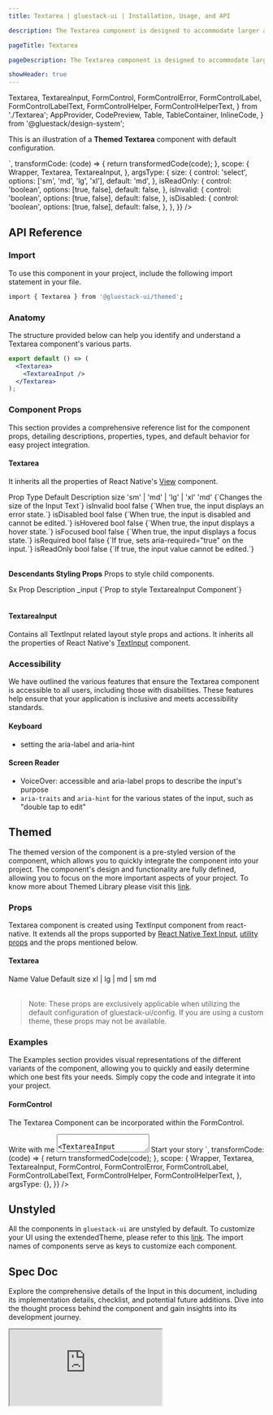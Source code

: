 ```yaml
---
title: Textarea | gluestack-ui | Installation, Usage, and API

description: The Textarea component is designed to accommodate larger amounts of text input. It allows multi-line input and can be easily customized to fit the user's needs.

pageTitle: Textarea

pageDescription: The Textarea component is designed to accommodate larger amounts of text input. It allows multi-line input and can be easily customized to fit the user's needs.

showHeader: true
---
```



<Meta title="ui/components/Textarea" />

  Textarea,
  TextareaInput,
  FormControl,
  FormControlError,
  FormControlLabel,
  FormControlLabelText,
  FormControlHelper,
  FormControlHelperText,
} from './Textarea';
  AppProvider,
  CodePreview,
  Table,
  TableContainer,
  InlineCode,
} from '@gluestack/design-system';


This is an illustration of a **Themed Textarea** component with default configuration.

<AppProvider>
  <CodePreview
    showComponentRenderer={true}
    showArgsController={true}
    metaData={{
      code: `
        <Textarea {...props} w='$64'>
          <TextareaInput
            placeholder="Your text goes here..."
          />
        </Textarea>
      `,
      transformCode: (code) => {
        return transformedCode(code);
      },
      scope: {
        Wrapper,
        Textarea,
        TextareaInput,
      },
      argsType: {
        size: {
          control: 'select',
          options: ['sm', 'md', 'lg', 'xl'],
          default: 'md',
        },
        isReadOnly: {
          control: 'boolean',
          options: [true, false],
          default: false,
        },
        isInvalid: {
          control: 'boolean',
          options: [true, false],
          default: false,
        },
        isDisabled: {
          control: 'boolean',
          options: [true, false],
          default: false,
        },
      },
    }}
  />
</AppProvider>

<br />

## API Reference

### Import

To use this component in your project, include the following import statement in your file.

```bash
import { Textarea } from '@gluestack-ui/themed';
```

### Anatomy

The structure provided below can help you identify and understand a Textarea component's various parts.

```jsx
export default () => (
  <Textarea>
    <TextareaInput />
  </Textarea>
);
```

### Component Props

This section provides a comprehensive reference list for the component props, detailing descriptions, properties, types, and default behavior for easy project integration.

#### Textarea

It inherits all the properties of React Native's [View](https://reactnative.dev/docs/view) component.

<AppProvider>
  <TableContainer>
    <Table>
      <Table.THead>
        <Table.TR>
          <Table.TH>
            <Table.TText>Prop</Table.TText>
          </Table.TH>
          <Table.TH>
            <Table.TText>Type</Table.TText>
          </Table.TH>
          <Table.TH>
            <Table.TText>Default</Table.TText>
          </Table.TH>
          <Table.TH>
            <Table.TText>Description</Table.TText>
          </Table.TH>
        </Table.TR>
      </Table.THead>
      <Table.TBody>
        <Table.TR>
          <Table.TD>
            <Table.TText>
              <InlineCode>size</InlineCode>
            </Table.TText>
          </Table.TD>
          <Table.TD>
            <Table.TText>'sm' | 'md' | 'lg' | 'xl'</Table.TText>
          </Table.TD>
          <Table.TD>
            <Table.TText>'md'</Table.TText>
          </Table.TD>
          <Table.TD>
            <Table.TText>{`Changes the size of the Input Text`}</Table.TText>
          </Table.TD>
        </Table.TR>
        <Table.TR>
          <Table.TD>
            <Table.TText>
              <InlineCode>isInvalid</InlineCode>
            </Table.TText>
          </Table.TD>
          <Table.TD>
            <Table.TText>bool</Table.TText>
          </Table.TD>
          <Table.TD>
            <Table.TText>false</Table.TText>
          </Table.TD>
          <Table.TD>
            <Table.TText>{`When true, the input displays an error state.`}</Table.TText>
          </Table.TD>
        </Table.TR>
        <Table.TR>
          <Table.TD>
            <Table.TText>
              <InlineCode>isDisabled</InlineCode>
            </Table.TText>
          </Table.TD>
          <Table.TD>
            <Table.TText>bool</Table.TText>
          </Table.TD>
          <Table.TD>
            <Table.TText>false</Table.TText>
          </Table.TD>
          <Table.TD>
            <Table.TText>{`When true, the input is disabled and cannot be edited.`}</Table.TText>
          </Table.TD>
        </Table.TR>
        <Table.TR>
          <Table.TD>
            <Table.TText>
              <InlineCode>isHovered</InlineCode>
            </Table.TText>
          </Table.TD>
          <Table.TD>
            <Table.TText>bool</Table.TText>
          </Table.TD>
          <Table.TD>
            <Table.TText>false</Table.TText>
          </Table.TD>
          <Table.TD>
            <Table.TText>{`When true, the input displays a hover state.`}</Table.TText>
          </Table.TD>
        </Table.TR>
        <Table.TR>
          <Table.TD>
            <Table.TText>
              <InlineCode>isFocused</InlineCode>
            </Table.TText>
          </Table.TD>
          <Table.TD>
            <Table.TText>bool</Table.TText>
          </Table.TD>
          <Table.TD>
            <Table.TText>false</Table.TText>
          </Table.TD>
          <Table.TD>
            <Table.TText>{`When true, the input displays a focus state.`}</Table.TText>
          </Table.TD>
        </Table.TR>
        <Table.TR>
          <Table.TD>
            <Table.TText>
              <InlineCode>isRequired</InlineCode>
            </Table.TText>
          </Table.TD>
          <Table.TD>
            <Table.TText>bool</Table.TText>
          </Table.TD>
          <Table.TD>
            <Table.TText>false</Table.TText>
          </Table.TD>
          <Table.TD>
            <Table.TText>{`If true, sets aria-required="true" on the input.`}</Table.TText>
          </Table.TD>
        </Table.TR>
        <Table.TR>
          <Table.TD>
            <Table.TText>
              <InlineCode>isReadOnly</InlineCode>
            </Table.TText>
          </Table.TD>
          <Table.TD>
            <Table.TText>bool</Table.TText>
          </Table.TD>
          <Table.TD>
            <Table.TText>false</Table.TText>
          </Table.TD>
          <Table.TD>
            <Table.TText>{`If true, the input value cannot be edited.`}</Table.TText>
          </Table.TD>
        </Table.TR>
      </Table.TBody>
    </Table>
  </TableContainer>
</AppProvider>

**Descendants Styling Props**
Props to style child components.

<AppProvider>
  <TableContainer>
    <Table>
      <Table.THead>
        <Table.TR>
          <Table.TH>
            <Table.TText>Sx Prop</Table.TText>
          </Table.TH>
          <Table.TH>
            <Table.TText>Description</Table.TText>
          </Table.TH>
        </Table.TR>
      </Table.THead>
      <Table.TBody>
        <Table.TR>
          <Table.TD>
            <Table.TText>
              <InlineCode>_input</InlineCode>
            </Table.TText>
          </Table.TD>
          <Table.TD>
            <Table.TText>{`Prop to style TextareaInput Component`}</Table.TText>
          </Table.TD>
        </Table.TR>
      </Table.TBody>
    </Table>
  </TableContainer>
</AppProvider>

#### TextareaInput

Contains all TextInput related layout style props and actions.
It inherits all the properties of React Native's [TextInput](https://reactnative.dev/docs/textInput) component.

### Accessibility

We have outlined the various features that ensure the Textarea component is accessible to all users, including those with disabilities. These features help ensure that your application is inclusive and meets accessibility standards.

#### Keyboard

- setting the aria-label and aria-hint

#### Screen Reader

- VoiceOver: accessible and aria-label props to describe the input's purpose
- `aria-traits` and `aria-hint` for the various states of the input, such as "double tap to edit"

## Themed

The themed version of the component is a pre-styled version of the component, which allows you to quickly integrate the component into your project. The component's design and functionality are fully defined, allowing you to focus on the more important aspects of your project. To know more about Themed Library please visit this [link](https://gluestack.io/ui/docs/core-concepts/themed-library).

### Props

Textarea component is created using TextInput component from react-native. It extends all the props supported by [React Native Text Input](https://reactnative.dev/docs/textinput#props), [utility props](/ui/docs/styling/utility-and-sx-props) and the props mentioned below.

#### Textarea

<AppProvider>
  <TableContainer>
    <Table>
      <Table.THead>
        <Table.TR>
          <Table.TH>
            <Table.TText>Name</Table.TText>
          </Table.TH>
          <Table.TH>
            <Table.TText>Value</Table.TText>
          </Table.TH>
          <Table.TH>
            <Table.TText>Default</Table.TText>
          </Table.TH>
        </Table.TR>
      </Table.THead>
      <Table.TBody>
        <Table.TR>
          <Table.TD>
            <Table.TText>
              <InlineCode>size</InlineCode>
            </Table.TText>
          </Table.TD>
          <Table.TD>
            <Table.TText>xl | lg | md | sm</Table.TText>
          </Table.TD>
          <Table.TD>
            <Table.TText>md</Table.TText>
          </Table.TD>
        </Table.TR>
      </Table.TBody>
    </Table>
  </TableContainer>
</AppProvider>

> Note: These props are exclusively applicable when utilizing the default configuration of gluestack-ui/config. If you are using a custom theme, these props may not be available.

### Examples

The Examples section provides visual representations of the different variants of the component, allowing you to quickly and easily determine which one best fits your needs. Simply copy the code and integrate it into your project.

#### FormControl

The Textarea Component can be incorporated within the FormControl.

<AppProvider>
  <CodePreview
    showComponentRenderer={true}
    showArgsController={false}
    metaData={{
      code: `
        <FormControl>
          <FormControlLabel>
            <FormControlLabelText>
              Write with me
            </FormControlLabelText>
          </FormControlLabel>
          <Textarea>
            <TextareaInput placeholder='Once upon a time...'/>
          </Textarea>
          <FormControlHelper>
            <FormControlHelperText>
              Start your story
            </FormControlHelperText>
          </FormControlHelper>
        </FormControl>
      `,
      transformCode: (code) => {
        return transformedCode(code);
      },
      scope: {
        Wrapper,
        Textarea,
        TextareaInput,
        FormControl,
        FormControlError,
        FormControlLabel,
        FormControlLabelText,
        FormControlHelper,
        FormControlHelperText,
      },
      argsType: {},
    }}
  />
</AppProvider>

## Unstyled

All the components in `gluestack-ui` are unstyled by default. To customize your UI using the extendedTheme, please refer to this [link](https://gluestack.io/ui/docs/theme-configuration/customizing-theme). The import names of components serve as keys to customize each component.

<!--
### Customizing the Textarea

We have a function called `createTextarea` which can be used to create a custom Textarea component. This function takes in a configuration object which contains the styled components that you want to use for the Textarea You can refer [gluestack.io/style](/style/docs/getting-started/styled) on how to use styled components.

#### Usage

Default styling of all these components can be found in the `components/text-area` file. For reference, you can view the [source code](https://github.com/gluestack/gluestack-ui/blob/main/packages/themed/src/components/Textarea) of the styled `Textarea` components.

```jsx
// import the styles
import { Root, Input } from 'components/core/text-area/styled-components';

// import the createTextarea function
import { createTextarea } from '@gluestack-ui/textarea';

// Understanding the API
const Textarea = createTextarea({
  Root,
  Input,
});

// Using the textarea component
export default () => (
  <Textarea>
    <TextareaInput placeholder="your text goes here..." />
  </Textarea>
);
```
-->

## Spec Doc

Explore the comprehensive details of the Input in this document, including its implementation details, checklist, and potential future additions. Dive into the thought process behind the component and gain insights into its development journey.

<iframe
  style={{
    borderRadius: '8px',
    border: ' 1px solid rgba(0, 0, 0, 0.1)',
    aspectRatio: 736 / 585,
  }}
  src="https://www.figma.com/embed?embed_host=share&url=https%3A%2F%2Fwww.figma.com%2Fproto%2FNcXOxqKbdnGsLQNex3H76u%2F%25C2%25A0%25F0%259F%2593%259Agluestack-UI-handbook%3Fpage-id%3D5262%253A23948%26type%3Ddesign%26node-id%3D5262-25827%26viewport%3D713%252C121%252C0.03%26t%3DKYZLJTBIKhIjLoLC-1%26scaling%3Dscale-down%26starting-point-node-id%3D5262%253A25827%26mode%3Ddesign"
  allowfullscreen
></iframe>

